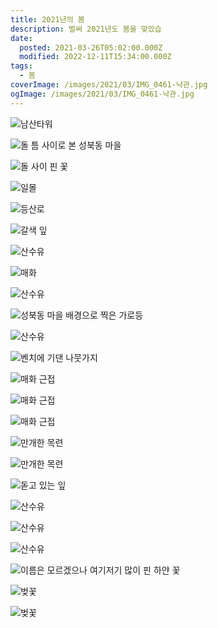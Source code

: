 ```yaml
---
title: 2021년의 봄
description: 벌써 2021년도 봄을 맞았습
date:
  posted: 2021-03-26T05:02:00.000Z
  modified: 2022-12-11T15:34:00.000Z
tags:
  - 봄
coverImage: /images/2021/03/IMG_0461-낙관.jpg
ogImage: /images/2021/03/IMG_0461-낙관.jpg
---
```


![남산타워](https://lh3.googleusercontent.com/pw/AL9nZEV0f1rWFB3Ugs8ByUasFUMqqZDoHdxBVShjUnqJECiIeT3sTPBSRmlBaQaJCFEqvgS_-M0eNELnPnDyvJRPvwWJj2M7VUjGVa9W4u55OW3SRv7nIVhobXZmM8vCP0yLX_QlY-6qYjHaTI1LRI6FCo4j)

![돌 틈 사이로 본 성북동 마을](https://lh3.googleusercontent.com/pw/AL9nZEV0hiSnKB3mlFWq3OHSxMbYbU0L32DKqFJ0_Po7ED-J95ij5Qftol13QTd7Lk9rPnTCXwOyJIcD-GEELE5nGP-nfv1b8ctpKnvn0BmXS6a-Rhuqgln90pSW6oqjPJbCyny7_4pxD42SSodSy8k70Xh2)

![돌 사이 핀 꽃](https://lh3.googleusercontent.com/pw/AL9nZEVsc1vcIao1JDSIVWoqxRuFHpAGJeOG7jyoSwvfFmulrON9fZVdurwUbyiySDdT9D7BA9V4BHj5Clz-mvAkczQ56Wcte6YRJ_waIurQytx30gZ6ac3DuAWNRpll_n6ZgfMLRjeaBvBGu3rn_kuOI6h4)

![일몰](https://lh3.googleusercontent.com/pw/AL9nZEVgiCKb8SU87FyhNLQkGa0NCm63i7oxB6lZdyCPl7PEp2sNxR4OJzaO-xk2Wt6e5erBtVvyK1l02gVAIzS1IaFXmI3j2M9AkaHVqyCCs72snzCdOTNkfZ93d7HcaH-X-CwpZpFgexylf049wh9m1t3A)

![등산로](https://lh3.googleusercontent.com/pw/AL9nZEWWTu9ltwja9aXp8p-iH2_HIpCarYDVrBc6GHBrsHe9cSKmL8MXqHozwL5qR2ghdj4riM6p8dFQogvzmuiYbhefSbaJQcgPeQ8ngVhOJF9m3iD0YGrI6_-ImEmVd6p_PfHkp08oL2JvYkgUe5rzsPdT)

![갈색 잎](https://lh3.googleusercontent.com/pw/AL9nZEVqnjKtKWrUMyD-c8OUfrAG-OwDtnXClftB8qrIjHyT1o0i_qecE80GLrG5-tHuGff68TYSLFgn21IJ1Ib-EhgSUbpt1XhtwXBIq9Ezv5FFmcr6M6JeKuOhFrogl45NAZkdR6JEcrgwBE_VuixOMPP3)

![산수유](https://lh3.googleusercontent.com/pw/AL9nZEWLud_uMqt9tdbas9U-wvFZlIMQP6bCANSX_-DAUQsTqrXsyZ2HIt8Rt3TEjNHhiEh-zH2P7k1YNOsJvI_NxwqZQchOKxNMlVhogbdSpn5ncx9mE36LOvhGiaibE9FpNE7QggR2GXTQj1qSmziV_W5b)

![매화](https://lh3.googleusercontent.com/pw/AL9nZEV5qxxgRni757IhtwtYdh1BDXeKUp7vDTFUHOwessip1jo8GhaSUKfZ-kKbUp3KTbCCw4WpTSABjOX7NGkMYiVBp3FWbqItOToVN00Dsmo3QJeEPJkySbf8HJfGHdu7z3xR2ujc21E_39_bRyOYlVoN)

![산수유](https://lh3.googleusercontent.com/pw/AL9nZEUj2xXT4yQ3FQhe3yB4leCsa19H6w3G8VwSSJgu8cqFKeI_Ma-dXlYEiLD8Qa5eH19Cvc8NmEFaK9-368x6vCHBKGDpdZ6iZdGvR4SU21kAdlDdnJXb9sAN_HrL-DKPrlOKAt8dT5ioQ2hoztS-t_GS)

![성북동 마을 배경으로 찍은 가로등](https://lh3.googleusercontent.com/pw/AL9nZEVCw0kl31eP0NzxdopOdnifCaXAVBuPvLruX_Lt8BByqHXj9U74W_Z-gfu2QUuv7QZ0e9iDU99JGKKAVJYZ7XLwRbtc2PevuxNAxTaQZhlks_iJpRCGuLsotQNqjlUT1fxobTAK0qtoobWFGTJ0iUo_)

![산수유](https://lh3.googleusercontent.com/pw/AL9nZEVYEBOTYnPDicLNdoMhqT90InQ3Mw-5BKAane2TSLjs8quFUOI9Op_cic0QBe6MGmwNDp39EmoaeILueC7cH_GVpDoO9D8sJ0VlxAfxLnGg5F3fBXjOh3F0Z9YxlAGLZyEcmhXlPg51dQqnLbjcMi4P)

![벤치에 기댄 나뭇가지](https://lh3.googleusercontent.com/pw/AL9nZEXzusM-qE3KubJNe_SiO4oxcV6K4lBbguY8-bthMNUpHUCPrgE6a1OXlFB244vCrMYDxqfcIP0b9ZfPO_SXQF7Xj_0wRRgjtEpUx6FUs2pA7GPyJsduXf35GtVQlq7UXWoYK_GPkmTYU9e2-ymDdGcP)

![매화 근접](https://lh3.googleusercontent.com/pw/AL9nZEUMQ94EptRTuapOT0hJokq73N-xIHrrKlzdUlr8tqBYtTrkw_rKbMmp5LgcJjmopOtZ3oqM2xhbuyOpJAkJQdaors1GiAs00eyuVc168XkN7YogUsiO_9LQEQ2KFKF_F9t3A838JMr5oqL4n_rNtML2)

![매화 근접](https://lh3.googleusercontent.com/pw/AL9nZEWGflgfo5x_Zph3OHOx1pD5Iv0F2qURj2j-SiOY-uXhGzrkXQUrIxyJ0AzUGYntcXLjzpOkZm-AAbB0IE2SKLKWpEuKN5Ck0flKZaeLimda8v2-y8vXtIab4gAkXbvyF3IBWo5CRBpGQYvJ7PsQNRi2)

![매화 근접](https://lh3.googleusercontent.com/pw/AL9nZEULQSavzqpmXMmI2OVUOrPQ1OBRCl_aN_AqGoPOZa7s6o4PyHDXvO6MMKDhcAcF40W4fDi2mm_LrKaq55H6qiUiQ_z3j7iizR0r9ED6t6LejJ66Y7ZS_f0bXEJr5H4Spa7rbzMNoy0e5FkULTs35ePQ)

![만개한 목련](https://lh3.googleusercontent.com/pw/AL9nZEVP0a110nrdTxiXcuTQ5QuS1Riywj2Wd04kJtzg5yAzLWkBAguLeRX2iQYpt_ic5fSPmhoKfXoooaccIOEdnqCicZqiBj2Qw_LmLYe3EdTY7abeO5l-SD-Dk-RWD8wZ8GR4QWWIdcy3-pf6udOJXIdm)

![만개한 목련](https://lh3.googleusercontent.com/pw/AL9nZEU1hXcFkyXB_y5OrlnI-DHVk95RX4eqFH04EUvl1GvkCQU3OCjLuKEgzsqiKgXbK6lk4Sxu3_qTNGx-qVyNJB5YSw1mBfLh9MdK-dVzmu92n8MCWrUfyLg9riSTw5comHuW3RBAUzXeWHbsr4cq7n4Q)

![돋고 있는 잎](https://lh3.googleusercontent.com/pw/AL9nZEUtBm_8SWn_tmo3hj1xMHgQVzwW8UGUc7oEMZUBxBuZBgsFQ94CpUf7wavL3izERU8cegkFlYXY85tNTOOqPx0RoOnnJYPMtIpruU7aCjMhPGfryRmT0XR-iDtooNvGb1XXdmcWF5Lr1PecoF2vPvSz)

![산수유](https://lh3.googleusercontent.com/pw/AL9nZEX04sYHUHLLNQ1Sz1-tr2ObZAxU12aGKYfTdz4E-XwXhdxoJyIIU16lXJK0F0yezTtJuHGFpE_QSHjMzHIP9RBzc-Kblqaq_JndHXdsrxDEJ-FZhClwjCt2gkxCj1BE0AfenFytlnWSNKGHOUq8vXGu)

![산수유](https://lh3.googleusercontent.com/pw/AL9nZEXehTLMpxWYuIFTmhtCwUKhFtWp-3XwFFAvLI7kUPYTU6MqoYZUP967k_crDdZb4vjHTdfCRXCqSLbh2PrvIBOAkgIq-b8TUNqPsrXExZnSSjFqTpNh9EuOVhkSZpStwc6dL4M0_EajIwLt5UpZc8jg)

![산수유](https://lh3.googleusercontent.com/pw/AL9nZEVryTnMmp3JXm5TH30OTpAqPO0WFNqAycRIFOQyKgRKqt4i1Q53frtpbAdL8gyA0P7e_anQz4lDadX0xl920yef-IfuXCvCkxZPcF7THmzvq4i7tRmYZuDkhUYQW1lOX7MtnJ5k1cHObvLBa1sEpL54)

![이름은 모르겠으나 여기저기 많이 핀 하얀 꽃](https://lh3.googleusercontent.com/pw/AL9nZEVj-8updaIy6wdiROS6YSbNoMPbqml0gwiKsoAssAFuiFamd3C8LbqOlu1XTDeO2TbxyFd2t5_iszao6QFwD_rOeH5XnflmWL6DCJCUo7kbhC-65zR9fghFWP9oIYhqcGxTp3-T7UKLjGTY4CtwX_Lv)

![벚꽃](https://lh3.googleusercontent.com/pw/AL9nZEUvgt6Z0aRRWR2a2AwGrb7BBHrLHHhH8y09vWqxIvdeRtYoEgie_xQSGA8cXf4XS34DdrrQqcGLgPu7ufaAxIZtcv00vBa8iT96d4BQJFH0XnlC0CClOWRix1L8JRX6u8dM5kJvyWudJGWSpExPLQ_3)

![벚꽃](https://lh3.googleusercontent.com/pw/AL9nZEWBezsOngF3JIgf-5hfbLigJ1KHc43mdCBHeNX-IrMbD4PFHVNkbU4O3aTwvHtstyoSooEjo7-mS1417lBQK44n6qU1jF5MZ_oYRLbwhCsWPb7d6E9UfKfqJr4--ZaftGqIwcmkMnoEKs5QL2-kclyg)